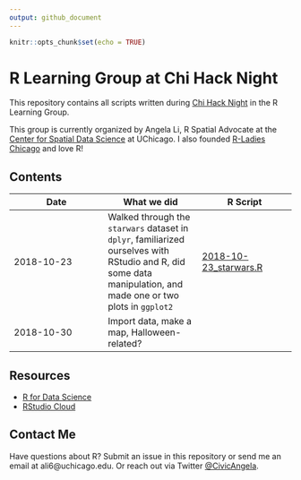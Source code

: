 ```yaml
---
output: github_document
---
```


```r
knitr::opts_chunk$set(echo = TRUE)
```

# R Learning Group at Chi Hack Night

This repository contains all scripts written during [Chi Hack Night](https://chihacknight.org) in the R Learning Group. 

This group is currently organized by Angela Li, R Spatial Advocate at the [Center for Spatial Data Science](https://spatial.uchicago.edu) at UChicago. I also founded [R-Ladies Chicago](https://rladieschicago.org) and love R!

## Contents

| Date | What we did | R Script |
|------------------------|------------------------|------------------------|
| 2018-10-23 | Walked through the `starwars` dataset in `dplyr`, familiarized ourselves with RStudio and R, did some data manipulation, and made one or two plots in `ggplot2` | [2018-10-23_starwars.R](https://github.com/angela-li/r-learning-group/blob/master/R/2018-10-23_starwars.R) |
| 2018-10-30 | Import data, make a map, Halloween-related? |  |

## Resources

- [R for Data Science](https://spatial.uchicago.edu)
- [RStudio Cloud](https://rstudio.cloud)

## Contact Me
Have questions about R? Submit an issue in this repository or send me an email at ali6@uchicago.edu. Or reach out via Twitter [@CivicAngela](https://twitter.com/CivicAngela).
